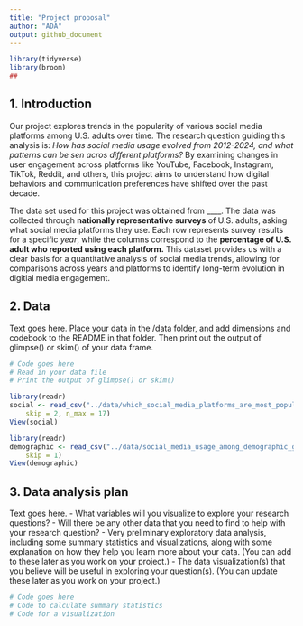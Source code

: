 ```yaml
---
title: "Project proposal"
author: "ADA"
output: github_document
---
```


```r
library(tidyverse)
library(broom)
## 
```

## 1. Introduction

Our project explores trends in the popularity of various social media platforms among U.S. adults over time. The research question guiding this analysis is: *How has social media usage evolved from 2012-2024, and what patterns can be sen acros different platforms?* By examining changes in user engagement across platforms like YouTube, Facebook, Instagram, TikTok, Reddit, and others, this project aims to understand how digital behaviors and communication preferences have shifted over the past decade.

The data set used for this project was obtained from ____. The data was collected through **nationally representative surveys** of U.S. adults, asking what social media platforms they use. Each row represents survey results for a specific *year*, while the columns correspond to the **percentage of U.S. adult who reported using each platform.** This dataset provides us with a clear basis for a quantitative analysis of social media trends, allowing for comparisons across years and platforms to identify long-term evolution in digitial media engagement.


## 2. Data

Text goes here. Place your data in the /data folder, and add dimensions and codebook to the README in that folder. Then print out the output of glimpse() or skim() of your data frame.

```r
# Code goes here
# Read in your data file
# Print the output of glimpse() or skim()

library(readr)
social <- read_csv("../data/which_social_media_platforms_are_most_popular_data_2024-11-13.csv", 
    skip = 2, n_max = 17)
View(social)

library(readr)
demographic <- read_csv("../data/social_media_usage_among_demographic_groups - Sheet1 (1).csv", 
    skip = 1)
View(demographic)
```

## 3. Data analysis plan

Text goes here.
- What variables will you visualize to explore your research questions?
- Will there be any other data that you need to find to help with your research question?
- Very preliminary exploratory data analysis, including some summary statistics and visualizations, along with some explanation on how they help you learn more about your data. (You can add to these later as you work on your project.)
- The data visualization(s) that you believe will be useful in exploring your question(s). (You can update these later as you work on your project.)


```r
# Code goes here
# Code to calculate summary statistics
# Code for a visualization
```
